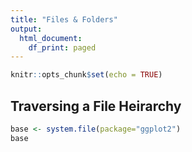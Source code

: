 ```yaml
---
title: "Files & Folders"
output:
  html_document:
    df_print: paged
---
```


```r
knitr::opts_chunk$set(echo = TRUE)
```

## Traversing a File Heirarchy


```r
base <- system.file(package="ggplot2")
base

```

